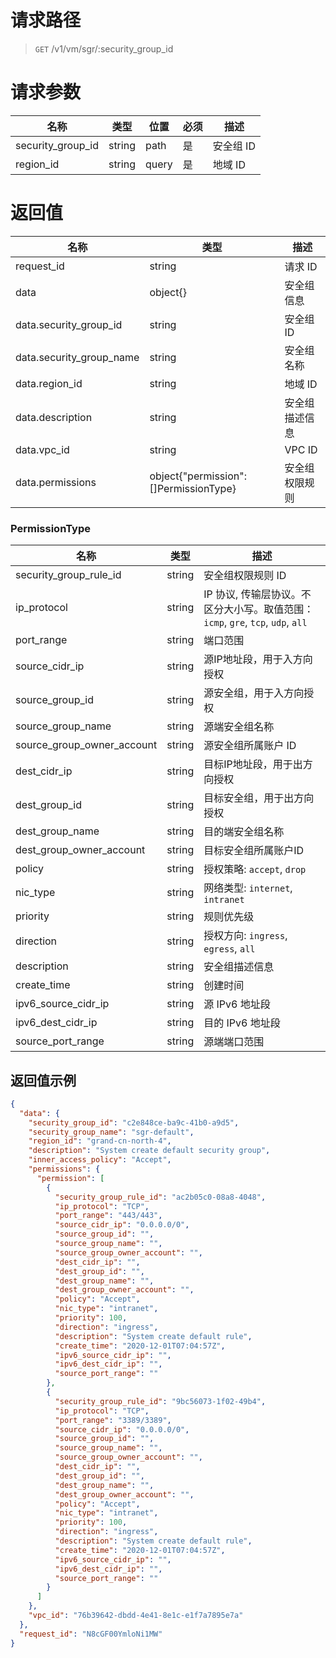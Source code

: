 # 请求路径
> `GET` /v1/vm/sgr/:security_group_id


# 请求参数
名称 | 类型 | 位置 | 必须 | 描述
----- | ----- | ----- | ----- | -----
security_group_id | string | path  | 是 | 安全组 ID
region_id         | string | query | 是 | 地域 ID


# 返回值
名称 | 类型 | 描述 
----- | ----- | -----
request_id               | string   | 请求 ID
data                     | object{} | 安全组信息
data.security_group_id   | string   | 安全组 ID
data.security_group_name | string   | 安全组名称
data.region_id           | string   | 地域 ID
data.description         | string   | 安全组描述信息
data.vpc_id              | string   | VPC ID
data.permissions         | object{"permission": \[]PermissionType} | 安全组权限规则

### PermissionType
名称 | 类型 | 描述 
----- | ----- | -----
security_group_rule_id     | string | 安全组权限规则 ID
ip_protocol                | string | IP 协议, 传输层协议。不区分大小写。取值范围：`icmp`, `gre`, `tcp`, `udp`, `all`
port_range                 | string | 端口范围
source_cidr_ip             | string | 源IP地址段，用于入方向授权
source_group_id            | string | 源安全组，用于入方向授权
source_group_name          | string | 源端安全组名称
source_group_owner_account | string | 源安全组所属账户 ID
dest_cidr_ip               | string | 目标IP地址段，用于出方向授权
dest_group_id              | string | 目标安全组，用于出方向授权
dest_group_name            | string | 目的端安全组名称
dest_group_owner_account   | string | 目标安全组所属账户ID
policy                     | string | 授权策略: `accept`, `drop`
nic_type                   | string | 网络类型: `internet`, `intranet`
priority                   | string | 规则优先级
direction                  | string | 授权方向: `ingress`, `egress`, `all`
description                | string | 安全组描述信息
create_time                | string | 创建时间
ipv6_source_cidr_ip        | string | 源 IPv6 地址段
ipv6_dest_cidr_ip          | string | 目的 IPv6 地址段
source_port_range          | string | 源端端口范围


## 返回值示例
```json
{
  "data": {
    "security_group_id": "c2e848ce-ba9c-41b0-a9d5",
    "security_group_name": "sgr-default",
    "region_id": "grand-cn-north-4",
    "description": "System create default security group",
    "inner_access_policy": "Accept",
    "permissions": {
      "permission": [
        {
          "security_group_rule_id": "ac2b05c0-08a8-4048",
          "ip_protocol": "TCP",
          "port_range": "443/443",
          "source_cidr_ip": "0.0.0.0/0",
          "source_group_id": "",
          "source_group_name": "",
          "source_group_owner_account": "",
          "dest_cidr_ip": "",
          "dest_group_id": "",
          "dest_group_name": "",
          "dest_group_owner_account": "",
          "policy": "Accept",
          "nic_type": "intranet",
          "priority": 100,
          "direction": "ingress",
          "description": "System create default rule",
          "create_time": "2020-12-01T07:04:57Z",
          "ipv6_source_cidr_ip": "",
          "ipv6_dest_cidr_ip": "",
          "source_port_range": ""
        },
        {
          "security_group_rule_id": "9bc56073-1f02-49b4",
          "ip_protocol": "TCP",
          "port_range": "3389/3389",
          "source_cidr_ip": "0.0.0.0/0",
          "source_group_id": "",
          "source_group_name": "",
          "source_group_owner_account": "",
          "dest_cidr_ip": "",
          "dest_group_id": "",
          "dest_group_name": "",
          "dest_group_owner_account": "",
          "policy": "Accept",
          "nic_type": "intranet",
          "priority": 100,
          "direction": "ingress",
          "description": "System create default rule",
          "create_time": "2020-12-01T07:04:57Z",
          "ipv6_source_cidr_ip": "",
          "ipv6_dest_cidr_ip": "",
          "source_port_range": ""
        }
      ]
    },
    "vpc_id": "76b39642-dbdd-4e41-8e1c-e1f7a7895e7a"
  },
  "request_id": "N8cGF00YmloNi1MW"
}
```